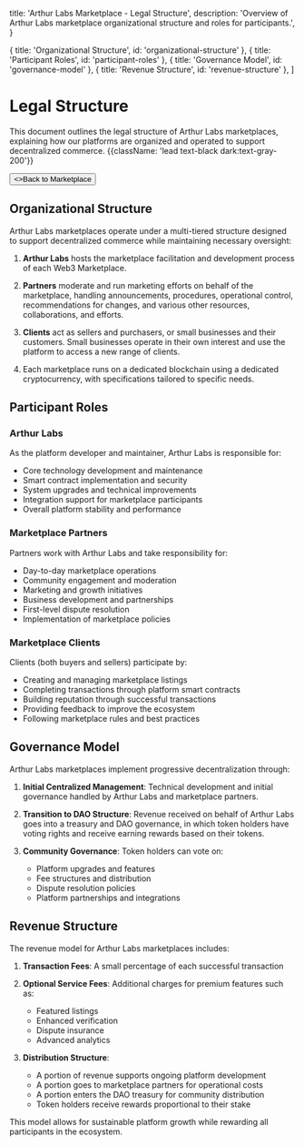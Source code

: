 
  title: 'Arthur Labs Marketplace - Legal Structure',
  description:
    'Overview of Arthur Labs marketplace organizational structure and roles for participants.',
}

  { title: 'Organizational Structure', id: 'organizational-structure' },
  { title: 'Participant Roles', id: 'participant-roles' },
  { title: 'Governance Model', id: 'governance-model' },
  { title: 'Revenue Structure', id: 'revenue-structure' },
]

<HeroPattern />

# Legal Structure

This document outlines the legal structure of Arthur Labs marketplaces, explaining how our platforms are organized and operated to support decentralized commerce. {{className: 'lead text-black dark:text-gray-200'}}

<div className="not-prose mt-6 mb-16 flex gap-3">
  <Button href="/marketplace" arrow="left">
    <>Back to Marketplace</>
  </Button>
</div>

## Organizational Structure

Arthur Labs marketplaces operate under a multi-tiered structure designed to support decentralized commerce while maintaining necessary oversight:

1. **Arthur Labs** hosts the marketplace facilitation and development process of each Web3 Marketplace.

2. **Partners** moderate and run marketing efforts on behalf of the marketplace, handling announcements, procedures, operational control, recommendations for changes, and various other resources, collaborations, and efforts.

3. **Clients** act as sellers and purchasers, or small businesses and their customers. Small businesses operate in their own interest and use the platform to access a new range of clients.

4. Each marketplace runs on a dedicated blockchain using a dedicated cryptocurrency, with specifications tailored to specific needs.

## Participant Roles

### Arthur Labs
As the platform developer and maintainer, Arthur Labs is responsible for:
- Core technology development and maintenance
- Smart contract implementation and security
- System upgrades and technical improvements
- Integration support for marketplace participants
- Overall platform stability and performance

### Marketplace Partners
Partners work with Arthur Labs and take responsibility for:
- Day-to-day marketplace operations
- Community engagement and moderation
- Marketing and growth initiatives
- Business development and partnerships
- First-level dispute resolution
- Implementation of marketplace policies

### Marketplace Clients
Clients (both buyers and sellers) participate by:
- Creating and managing marketplace listings
- Completing transactions through platform smart contracts
- Building reputation through successful transactions
- Providing feedback to improve the ecosystem
- Following marketplace rules and best practices

## Governance Model

Arthur Labs marketplaces implement progressive decentralization through:

1. **Initial Centralized Management**: Technical development and initial governance handled by Arthur Labs and marketplace partners.

2. **Transition to DAO Structure**: Revenue received on behalf of Arthur Labs goes into a treasury and DAO governance, in which token holders have voting rights and receive earning rewards based on their tokens.

3. **Community Governance**: Token holders can vote on:
   - Platform upgrades and features
   - Fee structures and distribution
   - Dispute resolution policies
   - Platform partnerships and integrations

## Revenue Structure

The revenue model for Arthur Labs marketplaces includes:

1. **Transaction Fees**: A small percentage of each successful transaction

2. **Optional Service Fees**: Additional charges for premium features such as:
   - Featured listings
   - Enhanced verification
   - Dispute insurance
   - Advanced analytics

3. **Distribution Structure**:
   - A portion of revenue supports ongoing platform development
   - A portion goes to marketplace partners for operational costs
   - A portion enters the DAO treasury for community distribution
   - Token holders receive rewards proportional to their stake

This model allows for sustainable platform growth while rewarding all participants in the ecosystem.

<div className="mt-16">
  <Socials />
</div>